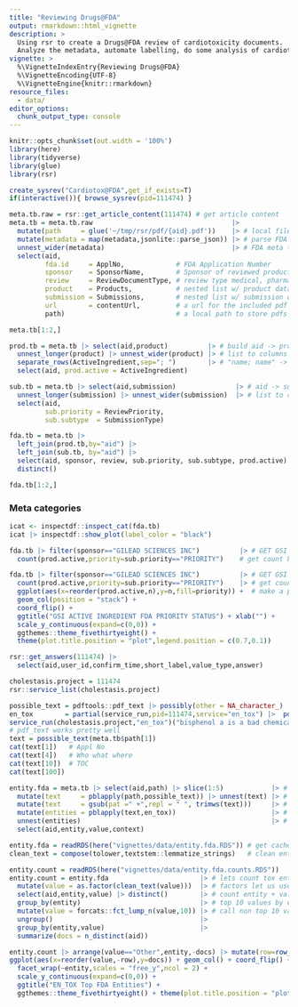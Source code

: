 ```yaml
---
title: "Reviewing Drugs@FDA"
output: rmarkdown::html_vignette
description: >
  Using rsr to create a Drugs@FDA review of cardiotoxicity documents.
  Analyze the metadata, automate labelling, do some analysis of cardiotoxicity FDA reviews.
vignette: >
  %\VignetteIndexEntry{Reviewing Drugs@FDA}
  %\VignetteEncoding{UTF-8}
  %\VignetteEngine{knitr::rmarkdown}
resource_files:
  - data/
editor_options: 
  chunk_output_type: console
---
```


```r
knitr::opts_chunk$set(out.width = '100%')
library(here)
library(tidyverse)
library(glue)
library(rsr)
```


```r
create_sysrev("Cardiotox@FDA",get_if_exists=T)
if(interactive()){ browse_sysrev(pid=111474) }
```


```r
meta.tb.raw = rsr::get_article_content(111474) # get article content
meta.tb = meta.tb.raw                                   |> 
  mutate(path     = glue('~/tmp/rsr/pdf/{aid}.pdf'))    |> # local file names
  mutate(metadata = map(metadata,jsonlite::parse_json)) |> # parse FDA meta
  unnest_wider(metadata)                                |> # FDA meta to cols
  select(aid,                             
         fda.id     = ApplNo,             # FDA Application Number
         sponsor    = SponsorName,        # Sponsor of reviewed product 
         review     = ReviewDocumentType, # review type medical, pharma, ...
         product    = Products,           # nested list w/ product data
         submission = Submissions,        # nested list w/ submission data
         url        = contentUrl,         # a url for the included pdf
         path)                            # a local path to store pdfs

meta.tb[1:2,]
```


```r
prod.tb = meta.tb |> select(aid,product)          |> # build aid -> products
  unnest_longer(product) |> unnest_wider(product) |> # list to columns
  separate_rows(ActiveIngredient,sep="; ")        |> # "name; name" -> 2 rows
  select(aid, prod.active = ActiveIngredient)

sub.tb = meta.tb |> select(aid,submission)               |> # aid -> submission
  unnest_longer(submission) |> unnest_wider(submission)  |> # list to columns
  select(aid,
         sub.priority = ReviewPriority,
         sub.subtype  = SubmissionType)
```


```r
fda.tb = meta.tb |> 
  left_join(prod.tb,by="aid") |> 
  left_join(sub.tb, by="aid") |>
  select(aid, sponsor, review, sub.priority, sub.subtype, prod.active) |>
  distinct()

fda.tb[1:2,]
```

### Meta categories

```r
icat <- inspectdf::inspect_cat(fda.tb)
icat |> inspectdf::show_plot(label_color = "black")
```

```r
fda.tb |> filter(sponsor=="GILEAD SCIENCES INC")          |> # GET GSI docs
  count(prod.active,priority=sub.priority=="PRIORITY")    # get count by priority
```

```r
fda.tb |> filter(sponsor=="GILEAD SCIENCES INC")          |> # GET GSI docs
  count(prod.active,priority=sub.priority=="PRIORITY")    |> # get count by priority
  ggplot(aes(x=reorder(prod.active,n),y=n,fill=priority)) +  # make a plot
  geom_col(position = "stack") +
  coord_flip() +
  ggtitle("GSI ACTIVE INGREDIENT FDA PRIORITY STATUS") + xlab("") + 
  scale_y_continuous(expand=c(0,0)) +
  ggthemes::theme_fivethirtyeight() +
  theme(plot.title.position = "plot",legend.position = c(0.7,0.1))
```

```r
rsr::get_answers(111474) |> 
  select(aid,user_id,confirm_time,short_label,value_type,answer)
```


```r
cholestasis.project = 111474
rsr::service_list(cholestasis.project)
```

```r
possible_text = pdftools::pdf_text |> possibly(other = NA_character_)
en_tox        = partial(service_run,pid=111474,service="en_tox") |>  possibly(o = tibble())
service_run(cholestasis.project,"en_tox")("bisphenol a is a bad chemical")
# pdf_text works pretty well
text = possible_text(meta.tb$path[1])
cat(text[1])   # Appl No
cat(text[4])   # Who what where
cat(text[10])  # TOC
cat(text[100])

entity.fda = meta.tb |> select(aid,path) |> slice(1:5)            |> # demo on 5 paths 
  mutate(text     = pblapply(path,possible_text)) |> unnest(text) |> # pdf to text
  mutate(text     = gsub(pat =" +",repl = " ", trimws(text)))     |> # clean text
  mutate(entities = pblapply(text,en_tox))                        |> # run en_tox
  unnest(entities)                                                |> # extract result
  select(aid,entity,value,context) 
```


```r
entity.fda = readRDS(here("vignettes/data/entity.fda.RDS")) # get cached en_tox results 
clean_text = compose(tolower,textstem::lemmatize_strings)   # clean entity values

entity.count = readRDS(here("vignettes/data/entity.fda.counts.RDS"))
entity.count = entity.fda                       |> # lets count tox entities! 
  mutate(value = as.factor(clean_text(value)))  |> # factors let us use forcats
  select(aid,entity,value) |> distinct()        |> # count entity + value articles
  group_by(entity)                              |> # top 10 values by entity type
  mutate(value = forcats::fct_lump_n(value,10)) |> # call non top 10 values 'Other'
  ungroup()                                     |> 
  group_by(entity,value)                        |> 
  summarize(docs = n_distinct(aid))


```

```r
entity.count |> arrange(value=="Other",entity,-docs) |> mutate(row=row_number()) |> 
ggplot(aes(x=reorder(value,-row),y=docs)) + geom_col() + coord_flip() + 
  facet_wrap(~entity,scales = "free_y",ncol = 2) +
  scale_y_continuous(expand=c(0,0)) + 
  ggtitle("EN_TOX Top FDA Entities") +
  ggthemes::theme_fivethirtyeight() + theme(plot.title.position = "plot")
```

